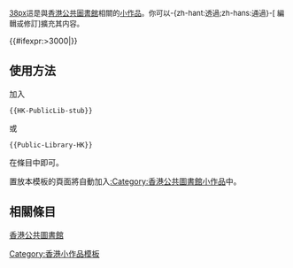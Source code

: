 <div class="notice metadata" id="stub" style="font-size: small;">[[file:ABEPPL.JPG|38px]]這是與[[香港公共圖書館]]相關的[[Wikipedia:小作品|小作品]]。你可以-{zh-hant:透過;zh-hans:通過}-<span class="plainlinks">[{{fullurl:{{FULLPAGENAME}}|action=edit}} 編輯或修訂]</span>擴充其内容。</div><includeonly>[[Category:香港公共圖書館小作品|{{PAGENAME}}]]{{#ifexpr:{{PAGESIZE:{{FULLPAGENAME}}|R}}>3000|[[Category:字數已超過3000字節的小作品|{{PAGENAME}}]]}}</includeonly><noinclude>

==使用方法==
加入
<pre>{{HK-PublicLib-stub}}</pre>
或
<pre>{{Public-Library-HK}}</pre>
在條目中即可。

置放本模板的頁面將自動加入[[:Category:香港公共圖書館小作品]]中。

==相關條目==
[[香港公共圖書館]]

[[Category:香港小作品模板]]
</noinclude>